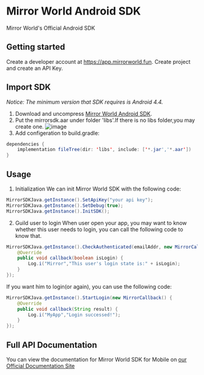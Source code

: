 # Mirror World Android SDK

Mirror World's Official Android SDK  

## Getting started
Create a developer account at https://app.mirrorworld.fun. Create project and create an API Key.  

## Import SDK
*Notice:
The minimum version that SDK requires is Android 4.4.*

1. Download and uncompress [Mirror World Android SDK](https://github.com/mirrorworld-universe/mirrorworld-sdk-android/blob/master/mirrorsdk.aar).  
2. Put the mirrorsdk.aar under folder 'libs'.If there is no libs folder,you may create one.
![image](https://internal-api-drive-stream.feishu.cn/space/api/box/stream/download/v2/cover/boxcnm7QhYooAjDdWrAZYp8zB2e/?fallback_source=1&height=1280&mount_node_token=doxcnIIeWAQW8ESeiGush255kXd&mount_point=docx_image&policy=equal&width=1280)
3. Add configeration to build.gradle:
```java
dependencies {
    implementation fileTree(dir: 'libs', include: ['*.jar','*.aar'])
}
```

## Usage
1. Initialization
We can init Mirror World SDK with the following code:  
```java
MirrorSDKJava.getInstance().SetApiKey("your api key");
MirrorSDKJava.getInstance().SetDebug(true);
MirrorSDKJava.getInstance().InitSDK();
```

2. Guild user to login
When user open your app, you may want to know whether this user needs to login, you can call the following code to know that.
```java
MirrorSDKJava.getInstance().CheckAuthenticated(emailAddr, new MirrorCallback() {
    @Override
    public void callback(boolean isLogin) {
        Log.i("Mirror","This user's login state is:" + isLogin);
    }
});
```
If you want him to login(or again), you can use the following code:
```java
MirrorSDKJava.getInstance().StartLogin(new MirrorCallback() {
    @Override
    public void callback(String result) {
        Log.i("MyApp","Login successed!");
    }
});
```

## Full API Documentation
You can view the documentation for Mirror World SDK for Mobile on [our Official Documentation Site](https://docs.mirrorworld.fun/android/android-APIReference)
